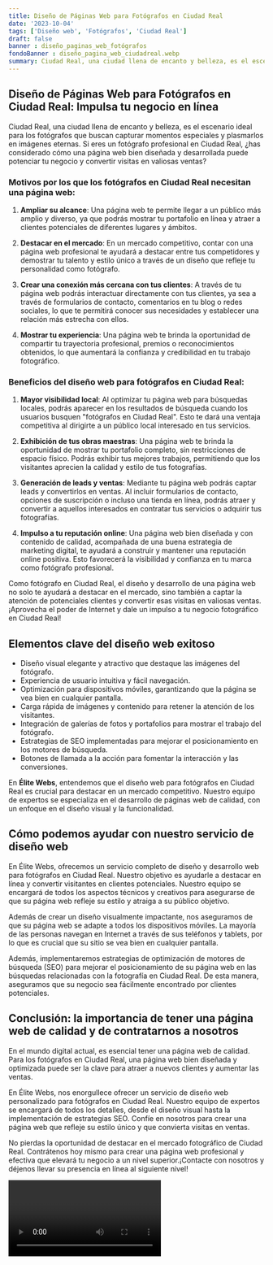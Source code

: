 ```yaml
---
title: Diseño de Páginas Web para Fotógrafos en Ciudad Real
date: '2023-10-04'
tags: ['Diseño web', 'Fotógrafos', 'Ciudad Real']
draft: false
banner : diseño_paginas_web_fotógrafos
fondoBanner : diseño_pagina_web_ciudadreal.webp
summary: Ciudad Real, una ciudad llena de encanto y belleza, es el escenario ideal para los fotógrafos que buscan capturar momentos especiales y plasmarlos en imágenes eternas. Si eres un fotógrafo profesional en Ciudad Real, ¿has considerado cómo una página web bien diseñada y desarrollada puede potenciar tu negocio y convertir visitas en valiosas ventas?
---
```


## Diseño de Páginas Web para Fotógrafos en Ciudad Real: Impulsa tu negocio en línea

Ciudad Real, una ciudad llena de encanto y belleza, es el escenario ideal para los fotógrafos que buscan capturar momentos especiales y plasmarlos en imágenes eternas. Si eres un fotógrafo profesional en Ciudad Real, ¿has considerado cómo una página web bien diseñada y desarrollada puede potenciar tu negocio y convertir visitas en valiosas ventas?

### Motivos por los que los fotógrafos en Ciudad Real necesitan una página web:

1. **Ampliar su alcance**: Una página web te permite llegar a un público más amplio y diverso, ya que podrás mostrar tu portafolio en línea y atraer a clientes potenciales de diferentes lugares y ámbitos.

2. **Destacar en el mercado**: En un mercado competitivo, contar con una página web profesional te ayudará a destacar entre tus competidores y demostrar tu talento y estilo único a través de un diseño que refleje tu personalidad como fotógrafo.

3. **Crear una conexión más cercana con tus clientes**: A través de tu página web podrás interactuar directamente con tus clientes, ya sea a través de formularios de contacto, comentarios en tu blog o redes sociales, lo que te permitirá conocer sus necesidades y establecer una relación más estrecha con ellos.

4. **Mostrar tu experiencia**: Una página web te brinda la oportunidad de compartir tu trayectoria profesional, premios o reconocimientos obtenidos, lo que aumentará la confianza y credibilidad en tu trabajo fotográfico.

### Beneficios del diseño web para fotógrafos en Ciudad Real:

1. **Mayor visibilidad local**: Al optimizar tu página web para búsquedas locales, podrás aparecer en los resultados de búsqueda cuando los usuarios busquen "fotógrafos en Ciudad Real". Esto te dará una ventaja competitiva al dirigirte a un público local interesado en tus servicios.

2. **Exhibición de tus obras maestras**: Una página web te brinda la oportunidad de mostrar tu portafolio completo, sin restricciones de espacio físico. Podrás exhibir tus mejores trabajos, permitiendo que los visitantes aprecien la calidad y estilo de tus fotografías.

3. **Generación de leads y ventas**: Mediante tu página web podrás captar leads y convertirlos en ventas. Al incluir formularios de contacto, opciones de suscripción o incluso una tienda en línea, podrás atraer y convertir a aquellos interesados en contratar tus servicios o adquirir tus fotografías.

4. **Impulso a tu reputación online**: Una página web bien diseñada y con contenido de calidad, acompañada de una buena estrategia de marketing digital, te ayudará a construir y mantener una reputación online positiva. Esto favorecerá la visibilidad y confianza en tu marca como fotógrafo profesional.

Como fotógrafo en Ciudad Real, el diseño y desarrollo de una página web no solo te ayudará a destacar en el mercado, sino también a captar la atención de potenciales clientes y convertir esas visitas en valiosas ventas. ¡Aprovecha el poder de Internet y dale un impulso a tu negocio fotográfico en Ciudad Real!

<GifSeo />

<Cta />

## Elementos clave del diseño web exitoso

- Diseño visual elegante y atractivo que destaque las imágenes del fotógrafo.
- Experiencia de usuario intuitiva y fácil navegación.
- Optimización para dispositivos móviles, garantizando que la página se vea bien en cualquier pantalla.
- Carga rápida de imágenes y contenido para retener la atención de los visitantes.
- Integración de galerías de fotos y portafolios para mostrar el trabajo del fotógrafo.
- Estrategias de SEO implementadas para mejorar el posicionamiento en los motores de búsqueda.
- Botones de llamada a la acción para fomentar la interacción y las conversiones.

En **Élite Webs**, entendemos que el diseño web para fotógrafos en Ciudad Real es crucial para destacar en un mercado competitivo. Nuestro equipo de expertos se especializa en el desarrollo de páginas web de calidad, con un enfoque en el diseño visual y la funcionalidad.

## Cómo podemos ayudar con nuestro servicio de diseño web

En Élite Webs, ofrecemos un servicio completo de diseño y desarrollo web para fotógrafos en Ciudad Real. Nuestro objetivo es ayudarle a destacar en línea y convertir visitantes en clientes potenciales. Nuestro equipo se encargará de todos los aspectos técnicos y creativos para asegurarse de que su página web refleje su estilo y atraiga a su público objetivo.

Además de crear un diseño visualmente impactante, nos aseguramos de que su página web se adapte a todos los dispositivos móviles. La mayoría de las personas navegan en Internet a través de sus teléfonos y tablets, por lo que es crucial que su sitio se vea bien en cualquier pantalla.

Además, implementaremos estrategias de optimización de motores de búsqueda (SEO) para mejorar el posicionamiento de su página web en las búsquedas relacionadas con la fotografía en Ciudad Real. De esta manera, aseguramos que su negocio sea fácilmente encontrado por clientes potenciales.

## Conclusión: la importancia de tener una página web de calidad y de contratarnos a nosotros

En el mundo digital actual, es esencial tener una página web de calidad. Para los fotógrafos en Ciudad Real, una página web bien diseñada y optimizada puede ser la clave para atraer a nuevos clientes y aumentar las ventas.

En Élite Webs, nos enorgullece ofrecer un servicio de diseño web personalizado para fotógrafos en Ciudad Real. Nuestro equipo de expertos se encargará de todos los detalles, desde el diseño visual hasta la implementación de estrategias SEO. Confíe en nosotros para crear una página web que refleje su estilo único y que convierta visitas en ventas.

No pierdas la oportunidad de destacar en el mercado fotográfico de Ciudad Real. Contrátenos hoy mismo para crear una página web profesional y efectiva que elevará tu negocio a un nivel superior.¡Contacte con nosotros y déjenos llevar su presencia en línea al siguiente nivel!

<Video />

<CtaBot job='Fotógrafos' city='Ciudad Real'/>

<Gmaps query='Ciudad Real+españa+maps' />